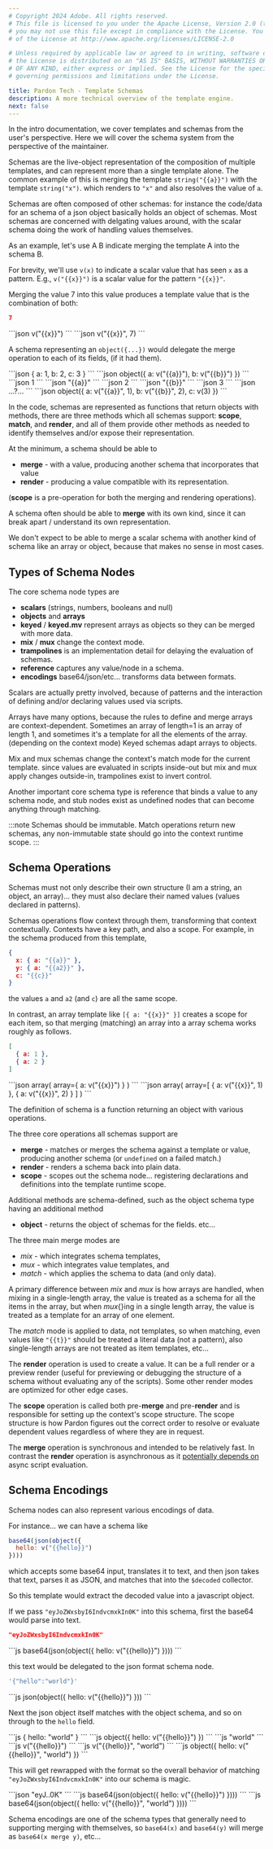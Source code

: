 ```yaml
---
# Copyright 2024 Adobe. All rights reserved.
# This file is licensed to you under the Apache License, Version 2.0 (the "License");
# you may not use this file except in compliance with the License. You may obtain a copy
# of the License at http://www.apache.org/licenses/LICENSE-2.0

# Unless required by applicable law or agreed to in writing, software distributed under
# the License is distributed on an "AS IS" BASIS, WITHOUT WARRANTIES OR REPRESENTATIONS
# OF ANY KIND, either express or implied. See the License for the specific language
# governing permissions and limitations under the License.

title: Pardon Tech - Template Schemas
description: A more technical overview of the template engine.
next: false
---
```



In the intro documentation, we cover templates and schemas from
the user's perspective.  Here we will cover the schema system from the
perspective of the maintainer.

Schemas are the live-object representation of the composition of multiple templates,
and can represent more than a single template alone.  The common example of this is
merging the template `string("{{a}}")` with the template `string("x")`.
which renders to `"x"` and also resolves the value of `a`.

Schemas are often composed of other schemas: for instance the code/data for an schema
of a json object basically holds an object of schemas.  Most schemas
are concerned with delgating values around, with the scalar schema doing
the work of handling values themselves.

As an example, let's use A <span class="inline-icon"><Icon name="random" /></span> B indicate merging the template 
A into the schema B.

For brevity, we'll use `v(x)` to indicate a scalar value that
has seen `x` as a pattern.  E.g., `v("{{x}}")` is a
scalar value for the pattern `"{{x}}"`.

Merging the value 7 into this value produces a template value
that is the combination of both:
<FlexyCodeGrid centered initial>
```json
7
```
<Icon name="random"/>
```json
v("{{x}}")
```
<Icon name="right-arrow"/>
```json
v("{{x}}", 7)
```
</FlexyCodeGrid>

A schema representing an `object({...})`
would delegate the merge operation to each of its fields,
(if it had them).

<FlexyCodeGrid centered initial>
```json
{ 
  a: 1,
  b: 2,
  c: 3
}
```
<Icon name="random"/>
```json
object({
  a: v("{{a}}"),
  b: v("{{b}}")
})
```
<FlexyCodeGrid column>
<FlexyCodeGrid initial>
<Icon name="right-caret"/>
```json
1
```
<Icon name="random"/>
```json
"{{a}}"
```
</FlexyCodeGrid>
<FlexyCodeGrid initial>
<Icon name="right-caret"/>
```json
2
```
<Icon name="random"/>
```json
"{{b}}"
```
</FlexyCodeGrid>
<FlexyCodeGrid initial>
<Icon name="right-caret"/>
```json
3
```
<Icon name="random"/>
```json
...?...
```
</FlexyCodeGrid>
</FlexyCodeGrid>
<Icon name="right-arrow"/>
```json
object({
  a: v("{{a}}", 1),
  b: v("{{b}}", 2),
  c: v(3)
})
```
</FlexyCodeGrid>

In the code, schemas are represented as functions that return objects with methods, there are three
methods which all schemas support: **scope**, **match**, and **render**, and all of
them provide other methods as needed to identify themselves and/or expose their representation.

At the minimum, a schema should be able to
- **merge** - with a value, producing another schema that incorporates that value
- **render** - producing a value compatible with its representation.

(**scope** is a pre-operation for both the merging and rendering operations).

A schema often should be able to **merge** with its own kind,
since it can break apart / understand its own representation.

We don't expect to be able to merge a scalar schema with another 
kind of schema like an array or object, because that makes no sense
in most cases.

## Types of Schema Nodes

The core schema node types are

 - **scalars** (strings, numbers, booleans and null)
 - **objects** and **arrays**
  - **keyed** / **keyed.mv** represent arrays as objects so they can be merged with more data.
 - **mix** / **mux** change the context mode.
 - **trampolines** is an implementation detail for delaying the evaluation of schemas.
 - **reference** captures any value/node in a schema.
 - **encodings** base64/json/etc... transforms data between formats.

Scalars are actually pretty involved, because of patterns and the interaction of
defining and/or declaring values used via scripts.

Arrays have many options, because the rules to define and merge arrays
are context-dependent.  Sometimes an array of length=1 is an array of length 1, and sometimes it's 
a template for all the elements of the array. (depending on the context mode)
Keyed schemas adapt arrays to objects.

Mix and mux schemas change the context's match mode for the current template.  since
values are evaluated in scripts inside-out but mix and mux apply changes outside-in, trampolines
exist to invert control.

Another important core schema type is reference that binds a value to any schema node,
and stub nodes exist as undefined nodes that can become anything through matching.

:::note
Schemas should be immutable.  Match operations return new schemas, any
non-immutable state should go into the context runtime scope.
:::

## Schema Operations

Schemas must not only describe their own structure (I am a string, an object, an array)...
they must also declare their named values (values declared in patterns).

Schemas operations flow context through them, transforming that context contextually.
Contexts have a key path, and also a scope.  For example, in the schema produced
from this template,
```json
{
  x: { a: "{{a}}" },
  y: { a: "{{a2}}" },
  c: "{{c}}"
}
```
the values `a` and `a2` (and `c`) are all the same scope.

In contrast, an array template like `[{ a: "{{x}}" }]` creates
a scope for each item, so that merging (matching) an array into
a array schema works roughly as follows.
<FlexyCodeGrid centered>
```json
[
  { a: 1 },
  { a: 2 }
]
```
<Icon name="random"/>
```json
array(
  array={
    a: v("{{x}}")
  }
)
```
<Icon name="right-arrow" />
```json
array(
  array=[
    { a: v("{{x}}", 1) },
    { a: v("{{x}}", 2) }
  ]
)
```
</FlexyCodeGrid>

The definition of schema is a function returning an object with various operations.

The three core operations all schemas support are

- **merge** - matches or merges the schema against a template or value, producing another schema (or `undefined` on a failed match.)
- **render** - renders a schema back into plain data.
- **scope** - scopes out the schema node... registering declarations and definitions into the template runtime scope.

Additional methods are schema-defined, such as the object schema type
having an additional method
- **object** - returns the object of schemas for the fields.
etc...

The three main merge modes are
 - _mix_ - which integrates schema templates,
 - _mux_ - which integrates value templates, and
 - _match_ - which applies the schema to data (and only data).

A primary difference between _mix_ and _mux_ is how arrays are handled,
when mixing in a single-length array, the value is treated as a schema for
all the items in the array, but when _mux_{}ing in a single length array,
the value is treated as a template for an array of one element.

The _match_ mode is applied to data, not templates, so when matching,
even values like `"{{t}}"` should be treated a literal data (not a pattern),
also single-length arrays are not treated as item templates, etc...

The **render** operation is used to create a value.  It can be a full render
or a preview render (useful for previewing or debugging the structure of a
schema without evaluating any of the scripts).  Some other render modes are optimized
for other edge cases.

The **scope** operation is called both pre-**merge** and pre-**render** and is responsible
for setting up the context's scope structure.  The scope structure is how
Pardon figures out the correct order to resolve or evaluate dependent values
regardless of where they are in request.

The **merge** operation is synchronous and intended to be relatively fast.
In contrast the **render** operation is asynchronous
as it [potentially depends on](https://journal.stuffwithstuff.com/2015/02/01/what-color-is-your-function/)
async script evaluation.

## Schema Encodings

Schema nodes can also represent various encodings of data.

For instance... we can have a schema like

```js
base64(json(object({
  hello: v("{{hello}}")
})))
```

which accepts some base64 input, translates it to text, and then
json takes that text, parses it as JSON, and matches that into
the `$decoded` collector.

So this template would extract the decoded value into a javascript object.

If we pass `"eyJoZWxsbyI6IndvcmxkIn0K"` into this schema, first the base64 would
parse into text.
<FlexyCodeGrid centered initial>
```json
"eyJoZWxsbyI6IndvcmxkIn0K"
```
<Icon name="random" />
```js
base64(json(object({
  hello: v("{{hello}}")
})))
```
</FlexyCodeGrid>

this text would be delegated to the json format schema node.
<FlexyCodeGrid centered initial>
```js
'{"hello":"world"}'
```
<Icon name="random" />
```js
json(object({
  hello: v("{{hello}}")
}))
```
</FlexyCodeGrid>

Next the json object itself matches with the object schema, and so on
through to the `hello` field.

<FlexyCodeGrid column>
<FlexyCodeGrid initial>
```js
{
  hello: "world"
}
```
<Icon name="random" />
```js
object({
  hello: v("{{hello}}")
})
```
</FlexyCodeGrid>
<FlexyCodeGrid initial centered>
<Icon name="right-caret" />
```js
"world"
```
<Icon name="random" />
```js
v("{{hello}}")
```
<Icon name="right-arrow" />
```js
v("{{hello}}", "world")
```
</FlexyCodeGrid>
<FlexyCodeGrid initial right>
<Icon name="right-arrow" />
```js
object({
  hello: v("{{hello}}", "world")
})
```
</FlexyCodeGrid>
</FlexyCodeGrid>

This will get rewrapped with the format so the overall behavior of matching
`"eyJoZWxsbyI6IndvcmxkIn0K"` into our schema is magic.

<FlexyCodeGrid centered>
```json
"eyJ..0K"
```
<Icon name="random" />
```js
base64(json(object({
  hello: v("{{hello}}")
})))
```
<Icon name="right-arrow" />
```js
base64(json(object({
  hello: v("{{hello}}", "world")
})))
```
</FlexyCodeGrid>

Schema encodings are one of the schema types that generally need to supporting merging with themselves,
so `base64(x)` and `base64(y)` will merge as `base64(x merge y)`, etc...
